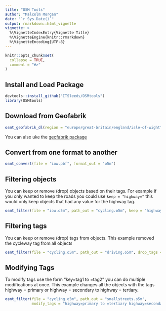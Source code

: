 ```yaml
---
title: "OSM Tools"
author: "Malcolm Morgan"
date: "`r Sys.Date()`"
output: rmarkdown::html_vignette
vignette: >
  %\VignetteIndexEntry{Vignette Title}
  %\VignetteEngine{knitr::rmarkdown}
  %\VignetteEncoding{UTF-8}
---
```


```r
knitr::opts_chunk$set(
  collapse = TRUE,
  comment = "#>"
)
```

## Install and Load Package
```r
devtools::install_github("ITSleeds/OSMtools")
library(OSMtools)
```


## Download from Geofabrik

```r

osmt_geofabrik_dl(region = "europe/great-britain/england/isle-of-wight", destfile = "iow.pbf")
```

You can also uke the [geofabrik package](https://github.com/ITSLeeds/geofabric) 

## Convert from one format to another

```r
osmt_convert(file = "iow.pbf", format_out = "o5m")
```

## Filtering objects

You can keep or remove (drop) objects based on their tags. For example if you only wanted to keep the roads you could use
`keep = "highway="` this would only keep objects that had any value for the highway tag.

```r
osmt_filter(file = "iow.o5m", path_out = "cycling.o5m", keep = "highway=")
```

## Filtering tags

You can keep or remove (drop) tags from objects. This example removed the cycleway tag from all objects

```r
osmt_filter(file = "cycling.o5m", path_out = "driving.o5m", drop_tags = "cycleway")
```

## Modifying Tags

To modify tags use the form "key=tag1 to =tag2" you can do multiple modifications at once. This example changes all the objects with the tags highway = primary or highway = secondary to highway = tertiary.

```r
osmt_filter(file = "cycling.o5m", path_out = "smallstreets.o5m", 
            modify_tags = "highway=primary to =tertiary highway=secondary to =tertiary")

```

